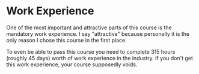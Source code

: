 # Work Experience

One of the most important and attractive parts of this course is the mandatory work experience. I say "attractive" because personally it is the only reason I chose this course in the first place.

To even be able to pass this course you need to complete 315 hours (roughly 45 days) worth of work experience in the industry. If you don't get this work experience, your course supposedly voids.
